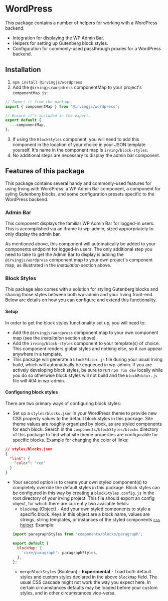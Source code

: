 <Meta title="Packages/WordPress" />

# WordPress
This package contains a number of helpers for working with a WordPress backend:
* Integration for displaying the WP Admin Bar.
* Helpers for setting up Gutenberg block styles.
* Configuration for commonly-used passthrough proxies for a WordPress backend.

## Installation
1. `npm install @irvingjs/wordpress`
2. Add the `@irvingjs/worpdress` componentMap to your project's `componentMap.js`:

```javascript
// Import it from the package.
import { componentMap } from '@irvingjs/wordpress';

// Ensure it's included in the export.
export default {
  ...componentMap,
};
```
3. If using the `BlockStyles` component, you will need to add this component in the location of your choice in your JSON template yourself. It's name in the component map is `irving/block-styles`.
4. No additional steps are necessary to display the admin bar component.

## Features of this package
This package contains several handy and commonly-used features for using Irving with WordPress: a WP Admin Bar component, a component for syling Gutenberg blocks, and some configuration presets specific to the WordPress backend.

### Admin Bar
This component displays the familiar WP Admin Bar for logged-in users. This is accomplished via an iframe to wp-admin, sized approrpriately to only display the admin bar.

As mentioned above, this component will automatically be added to your components endpoint for logged-in users. The only additional step you need to take to get the Admin Bar to display is adding the `@irvingjs/wordpress` component map to your own project's component map, as illustrated in the _Installation_ section above.

### Block Styles
This package also comes with a solution for styling Gutenberg blocks and sharing those styles between both wp-admin and your Irving front-end. Below are details on how you can configure and extend this functionality.

#### Setup
In order to get the block styles functionality set up, you will need to:
* Add the `@irvingjs/wordpress` component map to your own component map (see the _Installation_ section above)
* Add the `irving/block-styles` component to your template(s) of choice. This component renders global styles and nothing else, so it can appear anywhere in a template.
* This package will generate a `blockEditor.js` file during your usual Irving build, which will automatically be enqueued in wp-admin. If you are actively developing block styles, be sure to run `npm run dev` locally while you do so otherwise block styles will not build and the `blockEditor.js` file will 404 in wp-admin.

#### Configuring block styles
There are two primary ways of configuring block styles:
* Set up a `styles/blocks.json` in your WordPress theme to provide new CSS property values to the default block styles in this package. Site theme values are roughly organized by block, as are styled components for each block. Search in the `components/blockStyles/blocks` directory of this package to find what site theme properties are configurable for specific blocks. Example for changing the color of links:
```json
// styles/blocks.json
{
  "link": {
    "color": "red"
  }
}
```
* Your second option is to create your own styled component(s) to completely override the default styles in this package. Block styles can be configured in this way by creating a `blockStyles.config.js` in the root directory of your irving project. This file should export an config object, for which there are currently two available fields:
  * `blockMap` (Object) - Add your own styled components to style a specific block. Keys in this object are a block name, values are strings, string templates, or instances of the styled components [`css` helper](https://styled-components.com/docs/api#css). Example:
  ```javascript
  import paragraphStyles from 'components/blocks/paragraph';

  export default {
    blockMap: {
      'core/paragraph': paragraphStyles,
    },
  };
  ```
  * `mergeBlockStyles` (Boolean) - **Experimental** - Load both default styles and custom styles declared in the above `blockMap` field. The usual CSS cascade might not work the way you expect here. In certain circumstances defaults may be loaded before your custom styles, and in other circumstances vice-versa.
